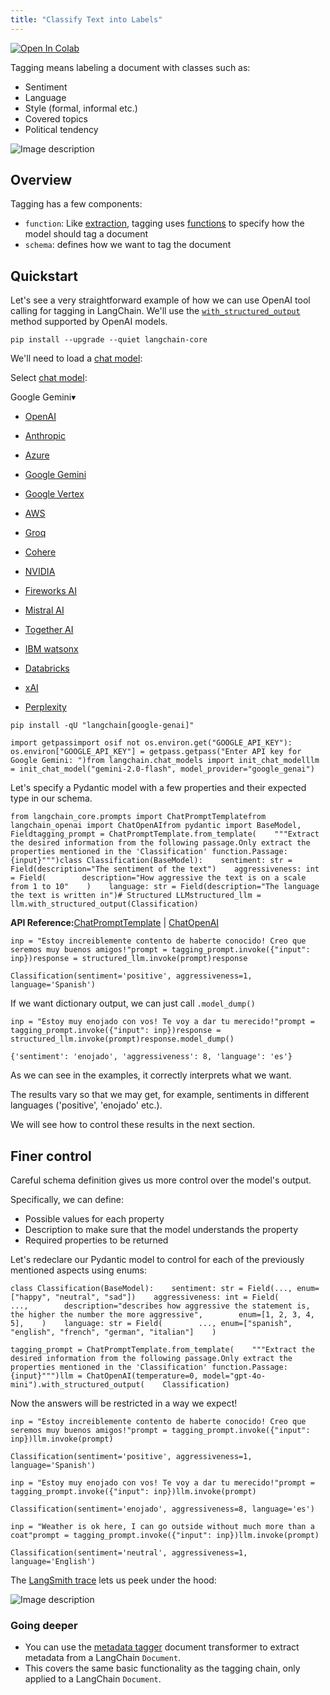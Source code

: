```yaml
---
title: "Classify Text into Labels"
---
```


[![Open In Colab](/images/oss/tutorials/classification/assets/colab-badge.svg)](https://colab.research.google.com/github/langchain-ai/langchain/blob/master/oss/docs/use_cases/tagging.ipynb)

Tagging means labeling a document with classes such as:

* Sentiment
* Language
* Style (formal, informal etc.)
* Covered topics
* Political tendency

![Image description](/images/oss/tutorials/classification/assets/images/tagging-93990e95451d92b715c2b47066384224.png)

## Overview

Tagging has a few components:

* `function`: Like [extraction](/src/oss/tutorials/extraction), tagging uses [functions](https://openai.com/blog/function-calling-and-other-api-updates) to specify how the model should tag a document
* `schema`: defines how we want to tag the document

## Quickstart

Let's see a very straightforward example of how we can use OpenAI tool calling for tagging in LangChain. We'll use the [`with_structured_output`](/src/oss/how_to/structured_output) method supported by OpenAI models.

```
pip install --upgrade --quiet langchain-core
```

We'll need to load a [chat model](/src/oss/integrations/chat):

Select [chat model](/src/oss/integrations/chat):

Google Gemini▾

* [OpenAI](#)

* [Anthropic](#)

* [Azure](#)

* [Google Gemini](#)

* [Google Vertex](#)

* [AWS](#)

* [Groq](#)

* [Cohere](#)

* [NVIDIA](#)

* [Fireworks AI](#)

* [Mistral AI](#)

* [Together AI](#)

* [IBM watsonx](#)

* [Databricks](#)

* [xAI](#)

* [Perplexity](#)

```
pip install -qU "langchain[google-genai]"
```

```
import getpassimport osif not os.environ.get("GOOGLE_API_KEY"):  os.environ["GOOGLE_API_KEY"] = getpass.getpass("Enter API key for Google Gemini: ")from langchain.chat_models import init_chat_modelllm = init_chat_model("gemini-2.0-flash", model_provider="google_genai")
```

Let's specify a Pydantic model with a few properties and their expected type in our schema.

```
from langchain_core.prompts import ChatPromptTemplatefrom langchain_openai import ChatOpenAIfrom pydantic import BaseModel, Fieldtagging_prompt = ChatPromptTemplate.from_template(    """Extract the desired information from the following passage.Only extract the properties mentioned in the 'Classification' function.Passage:{input}""")class Classification(BaseModel):    sentiment: str = Field(description="The sentiment of the text")    aggressiveness: int = Field(        description="How aggressive the text is on a scale from 1 to 10"    )    language: str = Field(description="The language the text is written in")# Structured LLMstructured_llm = llm.with_structured_output(Classification)
```

**API Reference:**[ChatPromptTemplate](https://python.langchain.com/api_reference/core/prompts/langchain_core.prompts.chat.ChatPromptTemplate.html) | [ChatOpenAI](https://python.langchain.com/api_reference/openai/chat_models/langchain_openai.chat_models.base.ChatOpenAI.html)

```
inp = "Estoy increiblemente contento de haberte conocido! Creo que seremos muy buenos amigos!"prompt = tagging_prompt.invoke({"input": inp})response = structured_llm.invoke(prompt)response
```

```
Classification(sentiment='positive', aggressiveness=1, language='Spanish')
```

If we want dictionary output, we can just call `.model_dump()`

```
inp = "Estoy muy enojado con vos! Te voy a dar tu merecido!"prompt = tagging_prompt.invoke({"input": inp})response = structured_llm.invoke(prompt)response.model_dump()
```

```
{'sentiment': 'enojado', 'aggressiveness': 8, 'language': 'es'}
```

As we can see in the examples, it correctly interprets what we want.

The results vary so that we may get, for example, sentiments in different languages ('positive', 'enojado' etc.).

We will see how to control these results in the next section.

## Finer control

Careful schema definition gives us more control over the model's output.

Specifically, we can define:

* Possible values for each property
* Description to make sure that the model understands the property
* Required properties to be returned

Let's redeclare our Pydantic model to control for each of the previously mentioned aspects using enums:

```
class Classification(BaseModel):    sentiment: str = Field(..., enum=["happy", "neutral", "sad"])    aggressiveness: int = Field(        ...,        description="describes how aggressive the statement is, the higher the number the more aggressive",        enum=[1, 2, 3, 4, 5],    )    language: str = Field(        ..., enum=["spanish", "english", "french", "german", "italian"]    )
```

```
tagging_prompt = ChatPromptTemplate.from_template(    """Extract the desired information from the following passage.Only extract the properties mentioned in the 'Classification' function.Passage:{input}""")llm = ChatOpenAI(temperature=0, model="gpt-4o-mini").with_structured_output(    Classification)
```

Now the answers will be restricted in a way we expect!

```
inp = "Estoy increiblemente contento de haberte conocido! Creo que seremos muy buenos amigos!"prompt = tagging_prompt.invoke({"input": inp})llm.invoke(prompt)
```

```
Classification(sentiment='positive', aggressiveness=1, language='Spanish')
```

```
inp = "Estoy muy enojado con vos! Te voy a dar tu merecido!"prompt = tagging_prompt.invoke({"input": inp})llm.invoke(prompt)
```

```
Classification(sentiment='enojado', aggressiveness=8, language='es')
```

```
inp = "Weather is ok here, I can go outside without much more than a coat"prompt = tagging_prompt.invoke({"input": inp})llm.invoke(prompt)
```

```
Classification(sentiment='neutral', aggressiveness=1, language='English')
```

The [LangSmith trace](https://smith.langchain.com/public/38294e04-33d8-4c5a-ae92-c2fe68be8332/r) lets us peek under the hood:

![Image description](/images/oss/tutorials/classification/assets/images/tagging_trace-de68242b410388c0c3a3b7ca5a95b5ec.png)

### Going deeper

* You can use the [metadata tagger](/src/oss/integrations/document_transformers/openai_metadata_tagger) document transformer to extract metadata from a LangChain `Document`.
* This covers the same basic functionality as the tagging chain, only applied to a LangChain `Document`.
